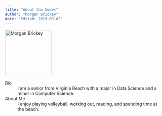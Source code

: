 ```yaml
---
title: "About the Coder"
author: "Morgan Brickey"
date: "Edited: 2019-09-02"
---
```


![](https://cdn2.iconfinder.com/data/icons/travel-and-destinations-1/2126/35p-512.png 'Morgan Brickey'){width=150 height=150}

Bio
:	I am a senior from Virginia Beach with a major in Data Science and a minor in Computer Science.

About Me
:	I enjoy playing volleyball, working out, reading, and spending time at the beach.